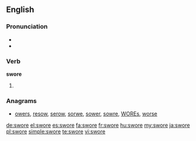 ==English==

===Pronunciation===
* {{IPA|/ˈswoɻ/}}
* {{audio|En-us-swore.ogg|Audio (US)}}

===Verb===
'''swore'''

# {{simple past of|swear}}

===Anagrams===
* [[owers#English|owers]], [[resow#English|resow]], [[serow#English|serow]], [[sorwe#English|sorwe]], [[sower#English|sower]], [[sowre#English|sowre]], [[WOREs#English|WOREs]], [[worse#English|worse]]

[[de:swore]]
[[el:swore]]
[[es:swore]]
[[fa:swore]]
[[fr:swore]]
[[hu:swore]]
[[my:swore]]
[[ja:swore]]
[[pl:swore]]
[[simple:swore]]
[[te:swore]]
[[vi:swore]]